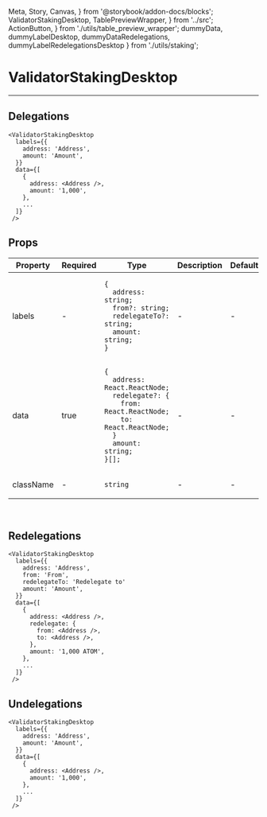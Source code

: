   Meta, Story, Canvas,
} from '@storybook/addon-docs/blocks';
  ValidatorStakingDesktop, TablePreviewWrapper,
} from '../src';
  ActionButton,
} from './utils/table_preview_wrapper';
  dummyData, dummyLabelDesktop, dummyDataRedelegations, dummyLabelRedelegationsDesktop
} from './utils/staking';

<Meta title="ValidatorStakingDesktop" component={ValidatorStakingDesktop} />

# ValidatorStakingDesktop
---

## Delegations
<Canvas>
  <Story name="Delegations">
    <ValidatorStakingDesktop labels={dummyLabelDesktop} data={dummyData} tablePaginationColor="#fffff"/>
  </Story>
</Canvas>

```
<ValidatorStakingDesktop
  labels={{
    address: 'Address',
    amount: 'Amount',
  }}
  data={[
    {
      address: <Address />,
      amount: '1,000',
    },
    ...
  ]}
 />
```

## Props
<table>
<thead>
  <tr>
    <th>Property</th>
    <th>Required</th>
    <th>Type</th>
    <th>Description</th>
    <th>Default</th>
  </tr>
  </thead>
  <tbody>

  <tr>
    <td>labels</td>
    <td>-</td>
    <td>

```
{
  address: string;
  from?: string;
  redelegateTo?: string;
  amount: string;
}
```

  </td>
    <td>-</td>
    <td>-</td>
  </tr>

  <tr>
    <td>data</td>
    <td>true</td>
    <td>

```
{
  address: React.ReactNode;
  redelegate?: {
    from: React.ReactNode;
    to: React.ReactNode;
  }
  amount: string;
}[];
```

  </td>
    <td>-</td>
    <td>-</td>
  </tr>

  <tr>
    <td>className</td>
    <td>-</td>
    <td>

`string`

  </td>
    <td>-</td>
    <td>-</td>
  </tr>
  </tbody>
</table>
<br/>

## Redelegations
<Canvas>
  <Story name="Redelegations">
    <ValidatorStakingDesktop
      labels={dummyLabelRedelegationsDesktop}
      data={dummyDataRedelegations}
    />
  </Story>
</Canvas>

```
<ValidatorStakingDesktop
  labels={{
    address: 'Address',
    from: 'From',
    redelegateTo: 'Redelegate to'
    amount: 'Amount',
  }}
  data={[
    {
      address: <Address />,
      redelegate: {
        from: <Address />,
        to: <Address />,
      },
      amount: '1,000 ATOM',
    },
    ...
  ]}
 />
```

## Undelegations
<Canvas>
  <Story name="Undelegations">
    <ValidatorStakingDesktop labels={dummyLabelDesktop} data={dummyData} />
  </Story>
</Canvas>

```
<ValidatorStakingDesktop
  labels={{
    address: 'Address',
    amount: 'Amount',
  }}
  data={[
    {
      address: <Address />,
      amount: '1,000',
    },
    ...
  ]}
 />
```
